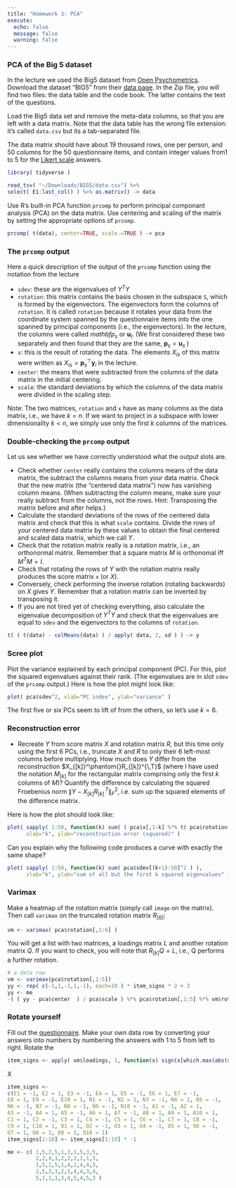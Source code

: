 ```yaml
---
title: "Homework 3: PCA"
execute:
  echo: false
  message: false
  warning: false
---
```


### PCA of the Big 5 dataset

In the lecture we used the Big5 dataset from [Open Psychometrics](http://openpsychometrics.org). Download the dataset "BIG5" from their [data page](https://openpsychometrics.org/_rawdata/). In the Zip file, you will find two files: the data table and the code book. The latter contains the text of the questions. 

Load the Big5 data set and remove the meta-data columns, so that you are left with a data matrix. Note that the data table has the wrong file extension: it's called `data.csv` but its a tab-separated file.

The data matrix should have about 19 thousand rows, one per person, and 50 columns for the 50 questionnaire items, and
contain integer values from1 to 5 for the [Likert scale](https://en.wikipedia.org/wiki/Likert_scale) answers.

```r
library( tidyverse )

read_tsv( "~/Downloads/BIG5/data.csv") %>%
select( E1:last_col() ) %>% as.matrix() -> data
```
Use R's built-in PCA function `prcomp` to perform principal componant analysis (PCA) on the data matrix. Use centering and scaling of the matrix by setting the appropriate options of `prcomp`. 
 
```r
prcomp( t(data), center=TRUE, scale.=TRUE ) -> pca
```

### The `prcomp` output

Here a quick description of the output of the `prcomp` function using the notation from the lecture

- `sdev`: these are the eigenvalues of $Y^T Y$
- `rotation`: this matrix contains the basis chosen in the subspace `S`, which is formed by the eigenvectors. The eigenvectors form the columns of `rotation`. It is called `rotation` because it rotates your data from the coordinate system spanned by the questionnaire items into the one spanned by principal components (i.e., the eigenvectors). In the lecture, the columns were called $mathbf{p}_s$ or $\mathbf{u}_l$. (We first considered these two separately and then found that they are the same, $\mathbf{p}_s=\mathbf{u}_s$ )
- `x`: this is the result of rotating the data. The elements $X_{is}$ of this matrix were written as $X_{is}=\mathbf{p}_s^\top \mathbf{y}_i$ in the lecture.
- `center`: the means that were subtracted from the columns of the data matrix in the initial centering.
- `scale`: the standard deviations by which the columns of the data matrix were divided in the scaling step.

Note: The two matrices, `rotation` and `x` have as many columns as the data matrix, i.e., we have $k=n$. If we want to project in a subspace with lower dimensionality $k<n$, we simply use only the first $k$ columns of the matrices.

### Double-checking the `prcomp` output

Let us see whether we have correctly understood what the output slots are.

- Check whether `center` really contains the columns means of the data matrix, the subtract the columns means from your data matrix. Check that the new matrix (the "centered data matrix") now has vanishing column means. (When subtracting the column means, make sure your really subtract from the columns, not the rows. Hint: Transposing the matrix before and after helps.)
- Calculate the standard deviations of the rows of the centered data matrix and check that this is what `scale` contains. Divide the rows of your centered data matrix by these values to obtain the final centered and scaled data matrix, which we call $Y$.
- Check that the rotation matrix really is a rotation matrix, i.e., an orthonormal matrix. Remember that a square matrix $M$ is orthonomal iff $M^TM=I$.
- Check that rotating the rows of $Y$ with the rotation matrix really produces the score matrix `x` (or $X$).
- Conversely, check performing the inverse rotation (rotating backwards) on $X$ gives $Y$. Remember that a rotation matrix can be inverted by transposing it.
- If you are not tired yet of checking everything, also calculate the eigenvalue decomposition of $Y^TY$ and check that the eigenvalues are equal to `sdev` and the eigenvectors to the columns of `rotation`.

```r
t( ( t(data) - colMeans(data) ) / apply( data, 2, sd ) ) -> y
```

### Scree plot

Plot the variance explained by each principal component (PC). For this, plot the squared eigenvalues against their rank. (The eigenvalues are in slot `sdev` of the `prcomp` output.) Here is how the plot might look like:
 
```r
plot( pca$sdev^2, xlab="PC index", ylab="variance" )
```
 
 The first five or six PCs seem to lift of from the others, so let's use $k=6$.
 
### Reconstruction error
 
- Recreate $Y$ from score matrix $X$ and rotation matrix $R$, but this time only using the first 6 PCs, i.e., truncate $X$ and $R$ to only their 6 left-most columns before multiplying. How much does $Y$ differ from the reconstruction $X_{[k]}^\phantom{}R_{[k]}^{\,T}$ (where I have used the notation $M_{[k]}$ for the rectangular matrix comprising only the first $k$ columns of $M$)? Quantify the difference by calculating the squared Froebenius norm $\left\|Y- X_{[k]}R_{[k]}^{\,T}\right\|_F^2$, i.e. sum up the squared elements of the difference matrix.

Here is how the plot should look like:

```r
plot( sapply( 1:50, function(k) sum( ( pca$x[,1:k] %*% t( pca$rotation[,1:k] ) - y )^2 ) ), 
      xlab="k", ylab="reconstruction error (squared)" )
```

Can you explain why the following code produces a curve with exactly the same shape?

```r
plot( sapply( 1:50, function(k) sum( pca$sdev[(k+1):50]^2 ) ),
      xlab="k", ylab="sum of all but the first k squared eigenvalues" )
```

### Varimax

Make a heatmap of the rotation matrix (simply call `image` on the matrix). Then call `varimax` on the truncated rotation matrix $R_{[6]}$:

```r
vm <- varimax( pca$rotation[,1:6] )
```

You will get a list with two matrices, a loadings matrix $L$ and another rotation matrix $Q$. If you want to check, you will note that $R_{[k]}Q=L$, i.e., Q performs a further rotation.

```r
# a data row
vm <- varimax(pca$rotation[,1:5])
yy <- rep( c(-1,1,-1,1,-1), each=10 ) * item_signs * 2 + 3
yy <- me
-( ( yy - pca$center  ) / pca$scale ) %*% pca$rotation[,1:5] %*% vm$rotmat
```

### Rotate yourself

Fill out the [questionnaire](https://openpsychometrics.org/tests/IPIP-BFFM/). Make your own data row by converting your answers into numbers by numbering the answers with 1 to 5 from left to right. Rotate the   

```r
item_signs <- apply( vm$loadings, 1, function(x) sign(x[which.max(abs(x))]) )
```

X
```r
item_signs <-
c(E1 = -1, E2 = 1, E3 = -1, E4 = 1, E5 = -1, E6 = 1, E7 = -1, 
E8 = 1, E9 = -1, E10 = 1, N1 = -1, N2 = 1, N3 = -1, N4 = 1, N5 = -1, 
N6 = -1, N7 = -1, N8 = -1, N9 = -1, N10 = -1, A1 = -1, A2 = 1, 
A3 = -1, A4 = 1, A5 = -1, A6 = 1, A7 = -1, A8 = 1, A9 = 1, A10 = 1, 
C1 = 1, C2 = -1, C3 = 1, C4 = -1, C5 = 1, C6 = -1, C7 = 1, C8 = -1, 
C9 = 1, C10 = 1, O1 = 1, O2 = -1, O3 = 1, O4 = -1, O5 = 1, O6 = -1, 
O7 = 1, O8 = 1, O9 = 1, O10 = 1)
item_signs[1:10] <- item_signs[1:10] * -1

me <- c( 1,5,2,5,1,3,1,5,3,5, 
         2,2,4,1,2,2,2,1,1,5,
         1,5,1,5,1,4,2,4,4,3,
         2,5,3,3,2,5,4,4,3,4,
         5,1,1,1,3,4,5,4,5,3 )
```
